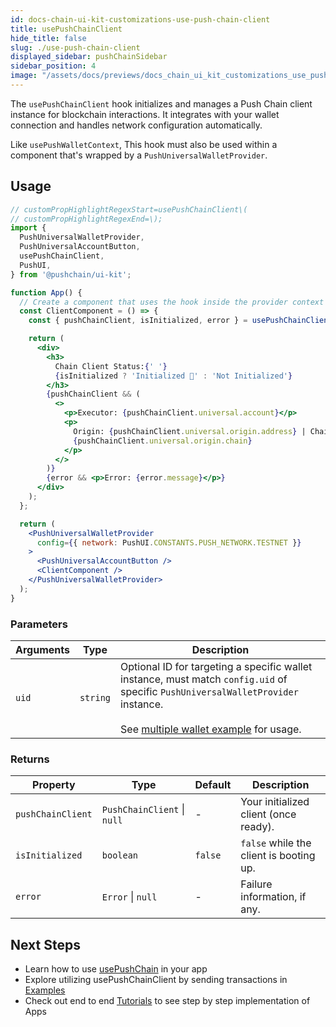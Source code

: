 ```yaml
---
id: docs-chain-ui-kit-customizations-use-push-chain-client
title: usePushChainClient
hide_title: false
slug: ./use-push-chain-client
displayed_sidebar: pushChainSidebar
sidebar_position: 4
image: "/assets/docs/previews/docs_chain_ui_kit_customizations_use_push_chain_client--usepushchainclient.png"
---
```


<head>
  <title>usePushChainClient | Customizations | UI Kit | Push Chain Docs</title>
</head>

<!-- Content Start -->

The `usePushChainClient` hook initializes and manages a Push Chain client instance for blockchain interactions. It integrates with your wallet connection and handles network configuration automatically.

Like `usePushWalletContext`, This hook must also be used within a component that's wrapped by a `PushUniversalWalletProvider`.

## Usage

```jsx live
// customPropHighlightRegexStart=usePushChainClient\(
// customPropHighlightRegexEnd=\);
import {
  PushUniversalWalletProvider,
  PushUniversalAccountButton,
  usePushChainClient,
  PushUI,
} from '@pushchain/ui-kit';

function App() {
  // Create a component that uses the hook inside the provider context
  const ClientComponent = () => {
    const { pushChainClient, isInitialized, error } = usePushChainClient(); // optional: pass uid parameter for targeting a specific wallet instance

    return (
      <div>
        <h3>
          Chain Client Status:{' '}
          {isInitialized ? 'Initialized 🎉' : 'Not Initialized'}
        </h3>
        {pushChainClient && (
          <>
            <p>Executor: {pushChainClient.universal.account}</p>
            <p>
              Origin: {pushChainClient.universal.origin.address} | Chain:{' '}
              {pushChainClient.universal.origin.chain}
            </p>
          </>
        )}
        {error && <p>Error: {error.message}</p>}
      </div>
    );
  };

  return (
    <PushUniversalWalletProvider
      config={{ network: PushUI.CONSTANTS.PUSH_NETWORK.TESTNET }}
    >
      <PushUniversalAccountButton />
      <ClientComponent />
    </PushUniversalWalletProvider>
  );
}
```

### Parameters

| Arguments | Type     | Description                                                                                                                                            |
| --------- | -------- | ------------------------------------------------------------------------------------------------------------------------------------------------------ |
| `uid`     | `string` | Optional ID for targeting a specific wallet instance, must match `config.uid` of specific `PushUniversalWalletProvider` instance.<br />&nbsp;<br />See [multiple wallet example](/docs/chain/ui-kit/examples/multiple-wallet-example/) for usage. |

### Returns

| Property          | Type                        | Default | Description                             |
| ----------------- | --------------------------- | ------- | --------------------------------------- |
| `pushChainClient` | `PushChainClient` \| `null` | -       | Your initialized client (once ready).   |
| `isInitialized`   | `boolean`                   | `false` | `false` while the client is booting up. |
| `error`           | `Error` \| `null`           | -       | Failure information, if any.            |

## Next Steps

- Learn how to use [usePushChain](/docs/chain/ui-kit/customizations/use-push-chain/) in your app
- Explore utilizing usePushChainClient by sending transactions in [Examples](/docs/chain/ui-kit/examples/)
- Check out end to end [Tutorials](/docs/chain/tutorials) to see step by step implementation of Apps

